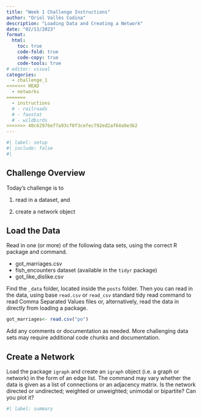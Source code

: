 ```yaml
---
title: "Week 1 Challenge Instructions"
author: "Oriol Vallès Codina"
description: "Loading Data and Creating a Network"
date: "02/13/2023"
format:
  html:
    toc: true
    code-fold: true
    code-copy: true
    code-tools: true
# editor: visual
categories: 
  - challenge_1
<<<<<<< HEAD
  - networks
=======
  - instructions
  # - railroads
  # - faostat
  # - wildbirds
>>>>>>> 40c62976ef7a93cf0f3cefec792ed2af64a9e3b2
---
```


```r
#| label: setup
#| include: false
#| 
```

## Challenge Overview

Today's challenge is to

1) read in a dataset, and

2) create a network object

## Load the Data

Read in one (or more) of the following data sets, using the correct R package and command.

-   got_marriages.csv
-   fish_encounters dataset (available in the `tidyr` package)
-   got_like_dislike.csv

Find the `_data` folder, located inside the `posts` folder. Then you can read in the data, using base `read.csv` or `read_csv` standard tidy read command to read Comma Separated Values files or, alternatively, read the data in directly from loading a package.

```r
got_marriages<- read.csv("po")
```

Add any comments or documentation as needed. More challenging data sets may require additional code chunks and documentation.

## Create a Network

Load the package `igraph` and create an `igraph` object (i.e. a graph or network) in the form of an edge list. The command may vary whether the data is given as a list of connections or an adjacency matrix. Is the network directed or undirected; weighted or unweighted; unimodal or bipartite? Can you plot it?

```r
#| label: summary
```